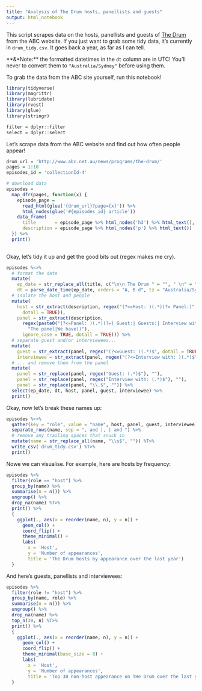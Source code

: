 ```yaml
---
title: "Analysis of The Drum hosts, panellists and guests"
output: html_notebook
---
```


This script scrapes data on the hosts, panellists and guests of [The Drum](www.abc.net.au/news/programs/the-drum) from the ABC website. If you just want to grab some tidy data, it's currently in `drum_tidy.csv`. It goes back a year, as far as I can tell.

**&*Note:** the formatted datetimes in the `dt` column are in UTC! You'll never to convert them to `"Australia/Sydney"` before using them.

To grab the data from the ABC site yourself, run this notebook!

```r
library(tidyverse)
library(magrittr)
library(lubridate)
library(rvest)
library(glue)
library(stringr)

filter = dplyr::filter
select = dplyr::select
```

Let's scrape data from the ABC website and find out how often people appear!

```r

drum_url = 'http://www.abc.net.au/news/programs/the-drum/'
pages = 1:10
episodes_id = 'collectionId-4'

# download data
episodes =
  map_dfr(pages, function(x) {
    episode_page =
      read_html(glue('{drum_url}?page={x}')) %>%
      html_nodes(glue('#{episodes_id} article'))
    data_frame(
      title       = episode_page %>% html_nodes('h3') %>% html_text(),
      description = episode_page %>% html_nodes('p') %>% html_text())
  }) %>%
  print()
  
```

Okay, let's tidy it up and get the good bits out (regex makes me cry).

```r
episodes %<>%
  # format the date
  mutate(
    ep_date = str_replace_all(title, c("\n\n The Drum " = "", " \n" = "", "- " = "", "\\s$" = "")),
    dt = parse_date_time(ep_date, orders = "A, B d", tz = "Australia/Sydney")) %>%
  # isolate the host and people
  mutate(
    host = str_extract(description, regex("(?<=Host: )(.*)(?= Panel:)",
      dotall = TRUE)),
    panel = str_extract(description,
      regex(paste0("(?<=Panel: )(.*)(?=( Guest:| Guests:| Interview with:|",
        "The panel|We have))"),
      ignore_case = TRUE, dotall = TRUE))) %>%
  # separate guest and/or interviewees...
  mutate(
    guest = str_extract(panel, regex("(?<=Guest: )(.*)$", dotall = TRUE, ignore_case = TRUE)),
    interviewee = str_extract(panel, regex("(?<=Interview with: )(.*)$", dotall = TRUE, ignore_case = TRUE))) %>%
  # ... and remove them from the panel
  mutate(
    panel = str_replace(panel, regex("Guest: (.*)$"), ""),
    panel = str_replace(panel, regex("Interview with: (.*)$"), ""),
    panel = str_replace(panel, "\\.$", "")) %>%
  select(ep_date, dt, host, panel, guest, interviewee) %>%
  print()
```

Okay, now let's break these names up:

```r
episodes %<>%
  gather(key = "role", value = "name", host, panel, guest, interviewee) %>%
  separate_rows(name, sep = ", and |, | and ") %>%
  # remove any trailing spaces that snuck in
  mutate(name = str_replace_all(name, "\\s$", "")) %T>%
  write_csv('drum_tidy.csv') %T>%
  print()
```

Nowe we can visualise. For example, here are hosts by frequency:

```r
episodes %>%
  filter(role == "host") %>%
  group_by(name) %>%
  summarise(n = n()) %>%
  ungroup() %>%
  drop_na(name) %T>%
  print() %>%
  {
    ggplot(., aes(x = reorder(name, n), y = n)) +
      geom_col() +
      coord_flip() +
      theme_minimal() +
      labs(
        x = 'Host',
        y = 'Number of appearances',
        title = 'The Drum hosts by appearance over the last year')
  }
```

And here's guests, panellists and interviewees:

```r
episodes %>%
  filter(role != "host") %>%
  group_by(name, role) %>%
  summarise(n = n()) %>%
  ungroup() %>%
  drop_na(name) %>%
  top_n(30, n) %T>%
  print() %>%
  {
    ggplot(., aes(x = reorder(name, n), y = n)) +
      geom_col() +
      coord_flip() +
      theme_minimal(base_size = 8) +
      labs(
        x = 'Host',
        y = 'Number of appearances',
        title = 'Top 30 non-host appearance on THe Drum over the last year')
  }
```
